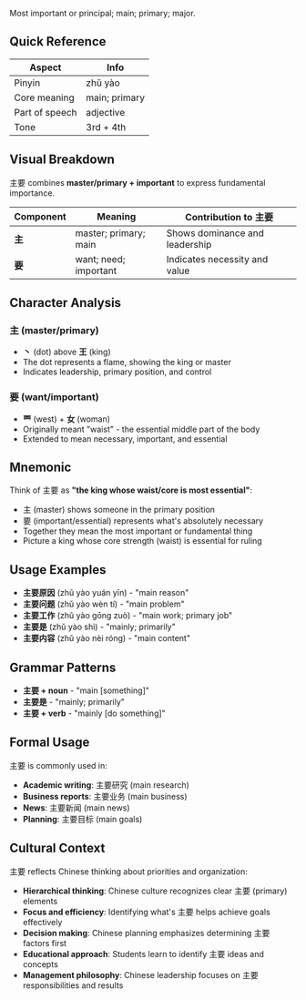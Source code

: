Most important or principal; main; primary; major.

## Quick Reference

| Aspect         | Info          |
| -------------- | ------------- |
| Pinyin         | zhǔ yào       |
| Core meaning   | main; primary |
| Part of speech | adjective     |
| Tone           | 3rd + 4th     |

## Visual Breakdown

主要 combines **master/primary + important** to express fundamental importance.

| Component | Meaning               | Contribution to 主要           |
| --------- | --------------------- | ------------------------------ |
| **主**    | master; primary; main | Shows dominance and leadership |
| **要**    | want; need; important | Indicates necessity and value  |

## Character Analysis

### 主 (master/primary)

- **丶** (dot) above **王** (king)
- The dot represents a flame, showing the king or master
- Indicates leadership, primary position, and control

### 要 (want/important)

- **覀** (west) + **女** (woman)
- Originally meant "waist" - the essential middle part of the body
- Extended to mean necessary, important, and essential

## Mnemonic

Think of 主要 as **"the king whose waist/core is most essential"**:

- 主 (master) shows someone in the primary position
- 要 (important/essential) represents what's absolutely necessary
- Together they mean the most important or fundamental thing
- Picture a king whose core strength (waist) is essential for ruling

## Usage Examples

- **主要原因** (zhǔ yào yuán yīn) - "main reason"
- **主要问题** (zhǔ yào wèn tí) - "main problem"
- **主要工作** (zhǔ yào gōng zuò) - "main work; primary job"
- **主要是** (zhǔ yào shì) - "mainly; primarily"
- **主要内容** (zhǔ yào nèi róng) - "main content"

## Grammar Patterns

- **主要 + noun** - "main [something]"
- **主要是** - "mainly; primarily"
- **主要 + verb** - "mainly [do something]"

## Formal Usage

主要 is commonly used in:

- **Academic writing**: 主要研究 (main research)
- **Business reports**: 主要业务 (main business)
- **News**: 主要新闻 (main news)
- **Planning**: 主要目标 (main goals)

## Cultural Context

主要 reflects Chinese thinking about priorities and organization:

- **Hierarchical thinking**: Chinese culture recognizes clear 主要 (primary) elements
- **Focus and efficiency**: Identifying what's 主要 helps achieve goals effectively
- **Decision making**: Chinese planning emphasizes determining 主要 factors first
- **Educational approach**: Students learn to identify 主要 ideas and concepts
- **Management philosophy**: Chinese leadership focuses on 主要 responsibilities and results
